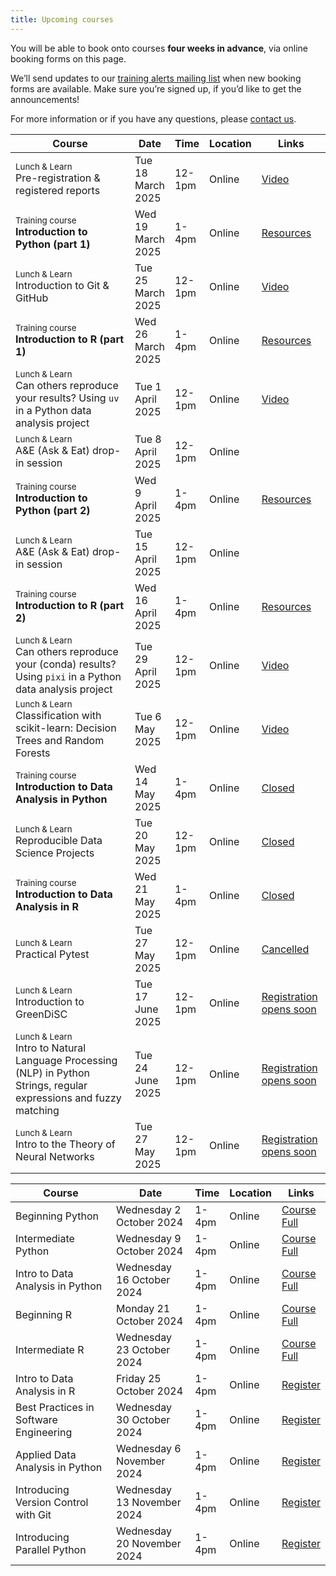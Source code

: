 ```yaml
---
title: Upcoming courses
---
```


You will be able to book onto courses **four weeks in advance**, via online booking forms on this page.

We'll send updates to our [training alerts mailing list](mailing-list.qmd) when new booking forms are available.
Make sure you're signed up, if you'd like to get the announcements!

For more information or if you have any questions, please [contact us](contact.qmd).

::: {.schedule}
Course                                                                                                                     | Date                   | Time   | Location | Links 
---------------------------------------------------------------------------------------------------------------------------|------------------------|--------|----------|--------------------------------------------------
<small>Lunch & Learn</small><br>Pre-registration & registered reports                                                      | Tue 18 March 2025      | 12-1pm | Online   | [Video](lunch-and-learn.qmd#Pre-registration & registered reports){.btn .btn-sm .btn-light}
<small>Training course</small><br>**Introduction to Python (part 1)**                                                      | Wed 19 March 2025      | 1-4pm  | Online   | [Resources](/intro-python-1/){.btn .btn-sm .btn-light}
<small>Lunch & Learn</small><br>Introduction to Git & GitHub                                                               | Tue 25 March 2025      | 12-1pm | Online   | [Video](lunch-and-learn.qmd#Introduction to git and GitHub){.btn .btn-sm .btn-light}
<small>Training course</small><br>**Introduction to R (part 1)**                                                           | Wed 26 March 2025      | 1-4pm  | Online   | [Resources](/beginning-r/){.btn .btn-sm .btn-light}
<small>Lunch & Learn</small><br>Can others reproduce your results? Using `uv` in a Python data analysis project            | Tue 1 April 2025       | 12-1pm | Online   | [Video](lunch-and-learn.qmd#Can others reproduce your results? Using \'uv\' in a Python data analysis project){.btn .btn-sm .btn-light}
<small>Lunch & Learn</small><br>A&E (Ask & Eat) drop-in session                                                            | Tue 8 April 2025       | 12-1pm | Online   | 
<small>Training course</small><br>**Introduction to Python (part 2)**                                                      | Wed 9 April 2025       | 1-4pm  | Online   | [Resources](/intermediate-python/){.btn .btn-sm .btn-light}
<small>Lunch & Learn</small><br>A&E (Ask & Eat) drop-in session                                                            | Tue 15 April 2025      | 12-1pm | Online   | 
<small>Training course</small><br>**Introduction to R (part 2)**                                                           | Wed 16 April 2025      | 1-4pm  | Online   | [Resources](/intermediate-r/){.btn .btn-sm .btn-light}
<small>Lunch & Learn</small><br>Can others reproduce your (conda) results? Using `pixi` in a Python data analysis project  | Tue 29 April 2025      | 12-1pm | Online   | [Video](lunch-and-learn.qmd#Can others reproduce your conda results? Using \'pixi\' in a Python data analysis project){.btn .btn-sm .btn-light}
<small>Lunch & Learn</small><br>Classification with scikit-learn: Decision Trees and Random Forests                        | Tue 6 May 2025         | 12-1pm | Online   | [Video](lunch-and-learn.qmd#Classification with scikit-learn: Decision Trees and Random Forests){.btn .btn-sm .btn-light}
<small>Training course</small><br>**Introduction to Data Analysis in Python**                                              | Wed 14 May 2025        | 1-4pm  | Online   | [Closed](){.btn .btn-sm .btn-primary .disabled}
<small>Lunch & Learn</small><br>Reproducible Data Science Projects                                                         | Tue 20 May 2025        | 12-1pm | Online   | [Closed](){.btn .btn-sm .btn-primary .disabled}
<small>Training course</small><br>**Introduction to Data Analysis in R**                                                   | Wed 21 May 2025        | 1-4pm  | Online   | [Closed](){.btn .btn-sm .btn-primary .disabled}
<small>Lunch & Learn</small><br>Practical Pytest                                                                | Tue 27 May 2025        | 12-1pm | Online   | [Cancelled](){.btn .btn-sm .btn-light .disabled}
<small>Lunch & Learn</small><br>Introduction to GreenDiSC                                                                  | Tue 17 June 2025        | 12-1pm | Online   | [Registration opens soon](https://events.teams.microsoft.com/event/...){.btn .btn-sm .btn-primary .disabled}
<small>Lunch & Learn</small><br>Intro to Natural Language Processing (NLP) in Python Strings, regular expressions and fuzzy matching                                                                  | Tue 24 June 2025        | 12-1pm | Online   | [Registration opens soon](https://events.teams.microsoft.com/event/...){.btn .btn-sm .btn-primary .disabled}
<small>Lunch & Learn</small><br> Intro to the Theory of Neural Networks                                                              | Tue 27 May 2025        | 12-1pm | Online   | [Registration opens soon](https://events.teams.microsoft.com/event/...){.btn .btn-sm .btn-primary .disabled}
:::

:::: {.content-hidden}
<!-- 
This is a template course catalogue.
Duplicate this content outside the {.content-hidden} block, rather than change this template.
-->

::: {.schedule}
Course                                  | Date                        | Time   | Location | Links 
----------------------------------------|-----------------------------|--------|----------|--------------
Beginning Python                        | Wednesday 2  October  2024  | 1-4pm  | Online   | [Course Full](){.btn .btn-sm .disabled}
Intermediate Python                     | Wednesday 9  October  2024  | 1-4pm  | Online   | [Course Full](){.btn .btn-sm .disabled}
Intro to Data Analysis in Python        | Wednesday 16 October  2024  | 1-4pm  | Online   | [Course Full](){.btn .btn-sm .disabled}
Beginning R                             | Monday    21 October  2024  | 1-4pm  | Online   | [Course Full](){.btn .btn-sm .disabled}
Intermediate R                          | Wednesday 23 October  2024  | 1-4pm  | Online   | [Course Full](){.btn .btn-sm .disabled}
Intro to Data Analysis in R             | Friday    25 October  2024  | 1-4pm  | Online   | [Register](https://events.teams.microsoft.com/event/...){.btn .btn-sm .btn-primary}
Best Practices in Software Engineering  | Wednesday 30 October  2024  | 1-4pm  | Online   | [Register](https://events.teams.microsoft.com/event/...){.btn .btn-sm .btn-primary}
Applied Data Analysis in Python         | Wednesday 6  November 2024  | 1-4pm  | Online   | [Register](https://events.teams.microsoft.com/event/...){.btn .btn-sm .btn-primary}
Introducing Version Control with Git    | Wednesday 13 November 2024  | 1-4pm  | Online   | [Register](https://events.teams.microsoft.com/event/...){.btn .btn-sm .btn-primary}
Introducing Parallel Python             | Wednesday 20 November 2024  | 1-4pm  | Online   | [Register](https://events.teams.microsoft.com/event/...){.btn .btn-sm .btn-primary}
:::

::::